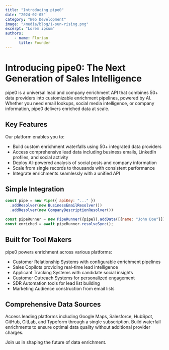 ```yaml
---
title: "Introducing pipe0"
date: "2024-02-05"
category: "Web Development"
image: "/media/blog/1-sun-rising.png"
excerpt: "Lorem ipsum"
authors:
    - name: Florian
      title: Founder
---
```


# Introducing pipe0: The Next Generation of Sales Intelligence

pipe0 is a universal lead and company enrichment API that combines 50+ data providers into customizable 
enrichment pipelines, powered by AI. Whether you need email lookups, social media intelligence, or company 
information, pipe0 delivers enriched data at scale.

## Key Features

Our platform enables you to:
- Build custom enrichment waterfalls using 50+ integrated data providers
- Access comprehensive lead data including business emails, LinkedIn profiles, and social activity
- Deploy AI-powered analysis of social posts and company information
- Scale from single records to thousands with consistent performance
- Integrate enrichments seamlessly with a unified API

## Simple Integration

```javascript
const pipe = new Pipe({ apiKey: "..." }) 
  .addResolver(new BusinessEmailResolver())
  .addResolver(new CompanyDescriptionResolver())

const pipeRunner = new PipeRunner({pipe}).addData([{name: "John Doe"}]);
const enriched = await pipeRunner.resolveSync();
```

## Built for Tool Makers

pipe0 powers enrichment across various platforms:
- Customer Relationship Systems with configurable enrichment pipelines
- Sales Copilots providing real-time lead intelligence
- Applicant Tracking Systems with candidate social insights
- Customer Outreach Systems for personalized engagement
- SDR Automation tools for lead list building
- Marketing Audience construction from email lists

## Comprehensive Data Sources

Access leading platforms including Google Maps, Salesforce, HubSpot, GitHub, GitLab, and Typeform through a 
single subscription. Build waterfall enrichments to ensure optimal data quality without additional provider charges.

Join us in shaping the future of data enrichment.